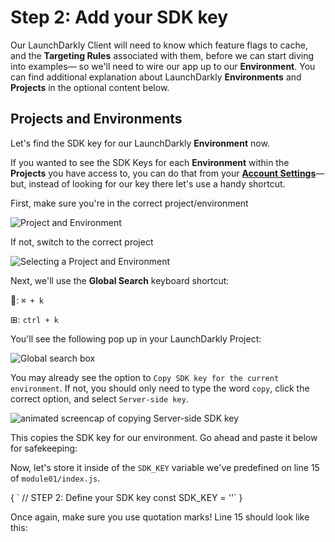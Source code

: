 
# Step 2: Add your SDK key

Our LaunchDarkly Client will need to know which feature flags to cache, and the **Targeting Rules** associated with them, before we can start diving into examples— so we'll need to wire our app up to our **Environment**. You can find additional explanation about LaunchDarkly **Environments** and **Projects** in the optional content below.

<OptionalContent> <h2> Projects and Environments </h2> </OptionalContent>

Let's find the SDK key for our LaunchDarkly **Environment** now. 

If you wanted to see the SDK Keys for each **Environment** within the **Projects** you have access to, you can do that from your **[Account Settings](https://app.launchdarkly.com/settings/projects)**— but, instead of looking for our key there let's use a handy shortcut.

First, make sure you're in the correct project/environment

![Project and Environment](/images/proj-and-env.png)

If not, switch to the correct project

![Selecting a Project and Environment](/images/selecting-project.gif)

Next, we'll use the **Global Search** keyboard shortcut: 

: `⌘ + k`

⊞: `ctrl + k` 

You'll see the following pop up in your LaunchDarkly Project:

![Global search box](/images/global-search-box.png)

You may already see the option to `Copy SDK key for the current environment`. If not, you should only need to type the word `copy`, click the correct option, and select `Server-side key`.

![animated screencap of copying Server-side SDK key](/images/copy-sdk-key.gif)

This copies the SDK key for our environment. Go ahead and paste it below for safekeeping:

<SdkKeyInput />

Now, let's store it inside of the `SDK_KEY` variable we've predefined on line 15 of `module01/index.js`.

<SyntaxHighlighter showLineNumbers="true" startingLineNumber={14} language="javascript" style={docco}>
{
`  // STEP 2: Define your SDK key
  const SDK_KEY = ''`
}
</SyntaxHighlighter>


Once again, make sure you use quotation marks! Line 15 should look like this:

<DynamicCode />